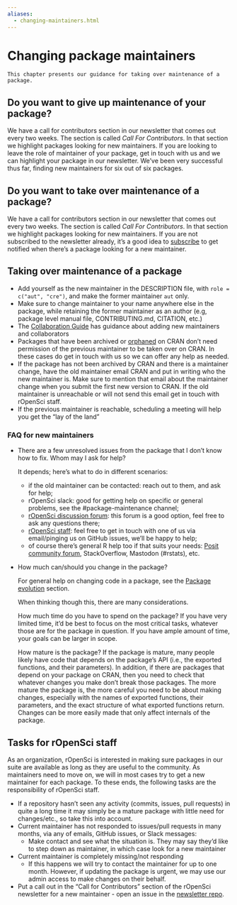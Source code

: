 ```yaml
---
aliases:
  - changing-maintainers.html
---
```


# Changing package maintainers {#changing-maintainers}

```block
This chapter presents our guidance for taking over maintenance of a package.
```

## Do you want to give up maintenance of your package? {#do-you-want-to-give-up-maintenance-of-your-package}

We have a call for contributors section in our newsletter that comes out every two weeks. The section is called *Call For Contributors*. In that section we highlight packages looking for new maintainers. If you are looking to leave the role of maintainer of your package, get in touch with us and we can highlight your package in our newsletter. We've been very successful thus far, finding new maintainers for six out of six packages.

## Do you want to take over maintenance of a package? {#do-you-want-to-take-over-maintenance-of-a-package}

We have a call for contributors section in our newsletter that comes out every two weeks. The section is called *Call For Contributors*. In that section we highlight packages looking for new maintainers. If you are not subscribed to the newsletter already, it's a good idea to [subscribe](https://news.ropensci.org/) to get notified when there's a package looking for a new maintainer.

## Taking over maintenance of a package {#taking-over-maintenance-of-a-package}

- Add yourself as the new maintainer in the DESCRIPTION file, with `role = c("aut", "cre")`, and make the former maintainer `aut` only.
- Make sure to change maintainer to your name anywhere else in the package, while retaining the former maintainer as an author (e.g, package level manual file, CONTRIBUTING.md, CITATION, etc.)
- The [Collaboration Guide](#collaboration) has guidance about adding new maintainers and collaborators
- Packages that have been archived or [orphaned] on CRAN don't need permission of the previous maintainer to be taken over on CRAN. In these cases do get in touch with us so we can offer any help as needed.
- If the package has not been archived by CRAN and there is a maintainer change, have the old maintainer email CRAN and put in writing who the new maintainer is. Make sure to mention that email about the maintainer change when you submit the first new version to CRAN. If the old maintainer is unreachable or will not send this email get in touch with rOpenSci staff.
- If the previous maintainer is reachable, scheduling a meeting will help you get the "lay of the land"

### FAQ for new maintainers {#faq-for-new-maintainers}

- There are a few unresolved issues from the package that I don't know how to fix. Whom may I ask for help?
  
  It depends; here's what to do in different scenarios:
  
  - if the old maintainer can be contacted: reach out to them, and ask for help;
  - rOpenSci slack: good for getting help on specific or general problems, see the #package-maintenance channel;
  - [rOpenSci discussion forum](https://discuss.ropensci.org/c/package-development/29): this forum is a good option, feel free to ask any questions there;
  - [rOpenSci staff](https://ropensci.org/about/#team): feel free to get in touch with one of us via email/pinging us on GitHub issues, we'll be happy to help;
  - of course there's general R help too if that suits your needs: [Posit community forum](https://community.rstudio.com/), StackOverflow, Mastodon (#rstats), etc.

- How much can/should you change in the package?
  
  For general help on changing code in a package, see the [Package evolution](#evolution)
  section.
  
  When thinking though this, there are many considerations.
  
  How much time do you have to spend on the package? If you have very limited time, it'd be best to focus on the most critical tasks, whatever those are for the package in question. If you have ample amount of time, your goals can be larger in scope.
  
  How mature is the package? If the package is mature, many people likely have code that depends on the package's API (i.e., the exported functions, and their parameters). In addition, if there are packages that depend on your package on CRAN, then you need to check that whatever changes you make don't break those packages. The more mature the package is, the more careful you need to be about making changes, especially with the names of exported functions, their parameters, and the exact structure of what exported functions return. Changes can be more easily made that only affect internals of the package.

## Tasks for rOpenSci staff {#tasks-for-ropensci-staff}

As an organization, rOpenSci is interested in making sure packages in our suite are available as long as they are useful to the community. As maintainers need to move on, we will in most cases try to get a new maintainer for each package. To these ends, the following tasks are the responsibility of rOpenSci staff.

- If a repository hasn't seen any activity (commits, issues, pull requests) in quite a long time it may simply be a mature package with little need for changes/etc., so take this into account.
- Current maintainer has not responded to issues/pull requests in many months, via any of emails, GitHub issues, or Slack messages:
  - Make contact and see what the situation is. They may say they'd like to step down as maintainer, in which case look for a new maintainer
- Current maintainer is completely missing/not responding
  - If this happens we will try to contact the maintainer for up to one month. However, if updating the package is urgent, we may use our admin access to make changes on their behalf.
- Put a call out in the "Call for Contributors" section of the rOpenSci newsletter for a new maintainer - open an issue in the [newsletter repo](https://github.com/ropensci/monthly/).

[orphaned]: https://cran.r-project.org/src/contrib/Orphaned/README



